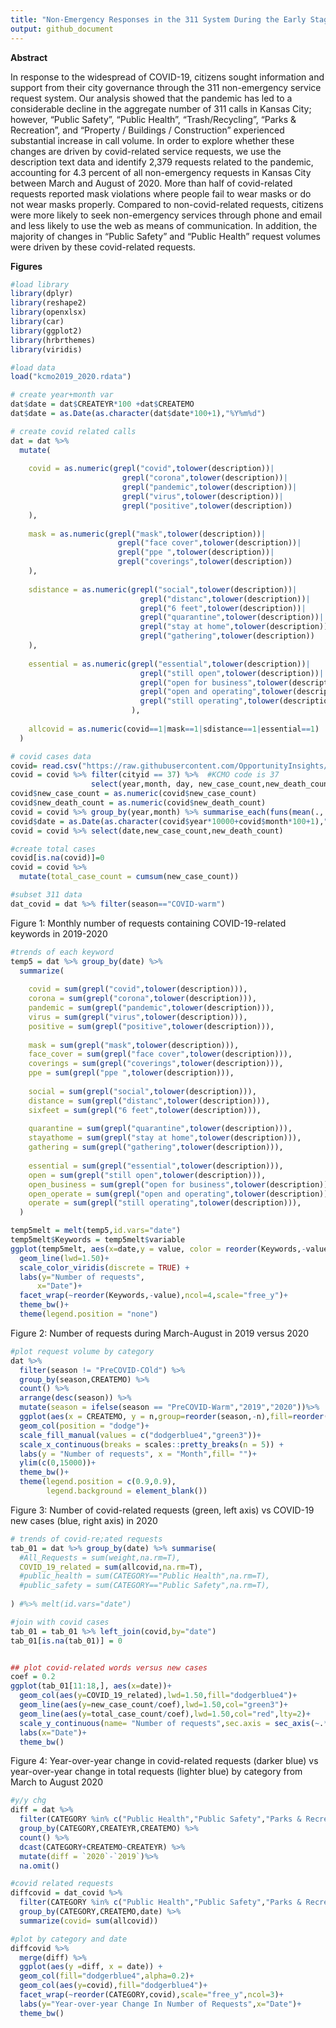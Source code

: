 ```yaml
---
title: "Non-Emergency Responses in the 311 System During the Early Stage of the Pandemic: \n A Case Study of Kansas City"
output: github_document
---
```


**Abstract**

In response to the widespread of COVID-19, citizens sought information and support from their city governance through the 311 non-emergency service request system. Our analysis showed that the pandemic has led to a considerable decline in the aggregate number of 311 calls in Kansas City; however, “Public Safety”, “Public Health”, “Trash/Recycling”, “Parks & Recreation”, and “Property / Buildings / Construction” experienced substantial increase in call volume. In order to explore whether these changes are driven by covid-related service requests, we use the description text data and identify 2,379 requests related to the pandemic, accounting for 4.3 percent of all non-emergency requests in Kansas City between March and August of 2020. More than half of covid-related requests reported mask violations where people fail to wear masks or do not wear masks properly. Compared to non-covid-related requests, citizens were more likely to seek non-emergency services through phone and email and less likely to use the web as means of communication.  In addition, the majority of changes in “Public Safety” and “Public Health” request volumes were driven by these covid-related requests.   

**Figures**

```r
#load library
library(dplyr)
library(reshape2)
library(openxlsx)
library(car)
library(ggplot2)
library(hrbrthemes)
library(viridis)

#load data
load("kcmo2019_2020.rdata")

# create year+month var
dat$date = dat$CREATEYR*100 +dat$CREATEMO
dat$date = as.Date(as.character(dat$date*100+1),"%Y%m%d")

# create covid related calls 
dat = dat %>%
  mutate(
    
    covid = as.numeric(grepl("covid",tolower(description))|
                         grepl("corona",tolower(description))|
                         grepl("pandemic",tolower(description))|
                         grepl("virus",tolower(description))|
                         grepl("positive",tolower(description))
    ),
    
    mask = as.numeric(grepl("mask",tolower(description))|
                        grepl("face cover",tolower(description))|
                        grepl("ppe ",tolower(description))|
                        grepl("coverings",tolower(description))
    ),
    
    sdistance = as.numeric(grepl("social",tolower(description))|
                             grepl("distanc",tolower(description))|
                             grepl("6 feet",tolower(description))|
                             grepl("quarantine",tolower(description))|
                             grepl("stay at home",tolower(description))|
                             grepl("gathering",tolower(description))
    ),
    
    essential = as.numeric(grepl("essential",tolower(description))|
                             grepl("still open",tolower(description))|
                             grepl("open for business",tolower(description))|
                             grepl("open and operating",tolower(description))|
                             grepl("still operating",tolower(description))
                           ), 
    
    allcovid = as.numeric(covid==1|mask==1|sdistance==1|essential==1)
  )

# covid cases data
covid= read.csv("https://raw.githubusercontent.com/OpportunityInsights/EconomicTracker/main/data/COVID%20-%20City%20-%20Daily.csv")
covid = covid %>% filter(cityid == 37) %>%  #KCMO code is 37
                  select(year,month, day, new_case_count,new_death_count) #%>% group_by(year,month) %>% summarise_each(funs(mean(., na.rm = TRUE)))
covid$new_case_count = as.numeric(covid$new_case_count)
covid$new_death_count = as.numeric(covid$new_death_count)
covid = covid %>% group_by(year,month) %>% summarise_each(funs(mean(., na.rm = TRUE)))
covid$date = as.Date(as.character(covid$year*10000+covid$month*100+1),"%Y%m%d")
covid = covid %>% select(date,new_case_count,new_death_count)

#create total cases 
covid[is.na(covid)]=0
covid = covid %>%
  mutate(total_case_count = cumsum(new_case_count))

#subset 311 data 
dat_covid = dat %>% filter(season=="COVID-warm")

```

Figure 1: Monthly number of requests containing COVID-19-related keywords in 2019-2020 
 
```r
#trends of each keyword
temp5 = dat %>% group_by(date) %>%
  summarize(
    
    covid = sum(grepl("covid",tolower(description))),
    corona = sum(grepl("corona",tolower(description))),
    pandemic = sum(grepl("pandemic",tolower(description))),
    virus = sum(grepl("virus",tolower(description))),
    positive = sum(grepl("positive",tolower(description))),
    
    mask = sum(grepl("mask",tolower(description))),
    face_cover = sum(grepl("face cover",tolower(description))),
    coverings = sum(grepl("coverings",tolower(description))),
    ppe = sum(grepl("ppe ",tolower(description))),
    
    social = sum(grepl("social",tolower(description))),
    distance = sum(grepl("distanc",tolower(description))),
    sixfeet = sum(grepl("6 feet",tolower(description))),
    
    quarantine = sum(grepl("quarantine",tolower(description))),
    stayathome = sum(grepl("stay at home",tolower(description))),
    gathering = sum(grepl("gathering",tolower(description))),
    
    essential = sum(grepl("essential",tolower(description))),
    open = sum(grepl("still open",tolower(description))),
    open_business = sum(grepl("open for business",tolower(description))),
    open_operate = sum(grepl("open and operating",tolower(description))),
    operate = sum(grepl("still operating",tolower(description))),
  ) 

temp5melt = melt(temp5,id.vars="date")
temp5melt$Keywords = temp5melt$variable
ggplot(temp5melt, aes(x=date,y = value, color = reorder(Keywords,-value)))+
  geom_line(lwd=1.50)+
  scale_color_viridis(discrete = TRUE) +
  labs(y="Number of requests",
      x="Date")+
  facet_wrap(~reorder(Keywords,-value),ncol=4,scale="free_y")+
  theme_bw()+
  theme(legend.position = "none")

```


Figure 2: Number of requests during March-August in 2019 versus 2020

```r
#plot request volume by category
dat %>% 
  filter(season != "PreCOVID-COld") %>%
  group_by(season,CREATEMO) %>% 
  count() %>%
  arrange(desc(season)) %>%
  mutate(season = ifelse(season == "PreCOVID-Warm","2019","2020"))%>%
  ggplot(aes(x = CREATEMO, y = n,group=reorder(season,-n),fill=reorder(season,-n) ))+
  geom_col(position = "dodge")+
  scale_fill_manual(values = c("dodgerblue4","green3"))+
  scale_x_continuous(breaks = scales::pretty_breaks(n = 5)) +
  labs(y = "Number of requests", x = "Month",fill= "")+
  ylim(c(0,15000))+
  theme_bw()+
  theme(legend.position = c(0.9,0.9),
        legend.background = element_blank())
```


Figure 3: Number of covid-related requests (green, left axis) vs COVID-19 new cases (blue, right axis) in 2020

```r
# trends of covid-re;ated requests  
tab_01 = dat %>% group_by(date) %>% summarise(
  #All_Requests = sum(weight,na.rm=T),
  COVID_19_related = sum(allcovid,na.rm=T),
  #public_health = sum(CATEGORY=="Public Health",na.rm=T),
  #public_safety = sum(CATEGORY=="Public Safety",na.rm=T),
  
) #%>% melt(id.vars="date")

#join with covid cases
tab_01 = tab_01 %>% left_join(covid,by="date")
tab_01[is.na(tab_01)] = 0


## plot covid-related words versus new cases
coef = 0.2
ggplot(tab_01[11:18,], aes(x=date))+
  geom_col(aes(y=COVID_19_related),lwd=1.50,fill="dodgerblue4")+
  geom_line(aes(y=new_case_count/coef),lwd=1.50,col="green3")+
  geom_line(aes(y=total_case_count/coef),lwd=1.50,col="red",lty=2)+
  scale_y_continuous(name= "Number of requests",sec.axis = sec_axis(~.*coef,name="Number of cases"))+
  labs(x="Date")+
  theme_bw() 

```


Figure 4: Year-over-year change in covid-related requests (darker blue) vs year-over-year change in total requests (lighter blue) by category from March to August 2020

```r
#y/y chg
diff = dat %>% 
  filter(CATEGORY %in% c("Public Health","Public Safety","Parks & Recreation","Property / Buildings / Construction","Trash / Recycling")) %>%
  group_by(CATEGORY,CREATEYR,CREATEMO) %>% 
  count() %>% 
  dcast(CATEGORY+CREATEMO~CREATEYR) %>% 
  mutate(diff = `2020`-`2019`)%>% 
  na.omit()  

#covid related requests
diffcovid = dat_covid %>% 
  filter(CATEGORY %in% c("Public Health","Public Safety","Parks & Recreation","Property / Buildings / Construction","Trash / Recycling")) %>%
  group_by(CATEGORY,CREATEMO,date) %>%
  summarize(covid= sum(allcovid)) 

#plot by category and date
diffcovid %>% 
  merge(diff) %>% 
  ggplot(aes(y =diff, x = date)) +
  geom_col(fill="dodgerblue4",alpha=0.2)+
  geom_col(aes(y=covid),fill="dodgerblue4")+
  facet_wrap(~reorder(CATEGORY,covid),scale="free_y",ncol=3)+
  labs(y="Year-over-year Change In Number of Requests",x="Date")+
  theme_bw()

```

